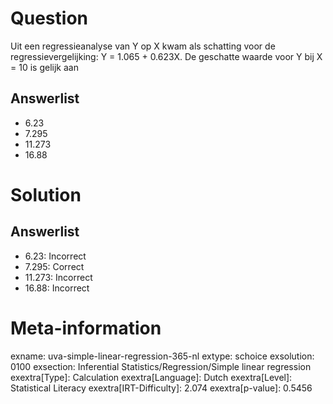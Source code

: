 Question
========

Uit een regressieanalyse van Y op X kwam als schatting voor de
regressievergelijking: Y = 1.065 + 0.623X. De geschatte waarde voor Y
bij X = 10 is gelijk aan

Answerlist
----------

* 6.23
* 7.295
* 11.273
* 16.88

Solution
========

Answerlist
----------

* 6.23: Incorrect
* 7.295: Correct
* 11.273: Incorrect
* 16.88: Incorrect

Meta-information
================
exname: uva-simple-linear-regression-365-nl
extype: schoice
exsolution: 0100
exsection: Inferential Statistics/Regression/Simple linear regression
exextra[Type]: Calculation
exextra[Language]: Dutch
exextra[Level]: Statistical Literacy
exextra[IRT-Difficulty]: 2.074
exextra[p-value]: 0.5456
